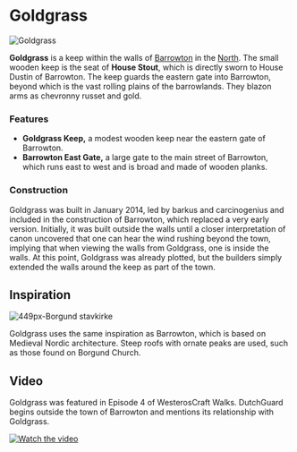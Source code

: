 

# Goldgrass

<Image src="https://cdn.sanity.io/images/1as7cn02/production/1c5e7d39b0a83d6b1bcadc7d950b3a645000b22e-1600x900.png?w=976&h=350&fit=crop&crop=center&auto=format" alt="Goldgrass" width={976} height={350}  />

<ProjectDetails
  floatRight
  region="North"
  house="House Stout"
  type="Castle"
  status="Completed"
  warp="/warp goldgrass"
  projectLead="barkus, carcinogenius"
  dateStarted="December 28, 2013"
  dateCompleted="December 28, 2013"
/>

**Goldgrass** is a keep within the walls of [Barrowton](https://westeroscraft.com/wiki/north/barrowton) in the [North](https://westeroscraft.com/wiki/north). The small wooden keep is the seat of **House Stout**, which is directly sworn to House Dustin of Barrowton. The keep guards the eastern gate into Barrowton, beyond which is the vast rolling plains of the barrowlands. They blazon arms as chevronny russet and gold.

### Features

* **Goldgrass Keep,** a modest wooden keep near the eastern gate of Barrowton.
* **Barrowton East Gate,** a large gate to the main street of Barrowton, which runs east to west and is broad and made of wooden planks.

### Construction

Goldgrass was built in January 2014, led by barkus and carcinogenius and included in the construction of Barrowton, which replaced a very early version. Initially, it was built outside the walls until a closer interpretation of canon uncovered that one can hear the wind rushing beyond the town, implying that when viewing the walls from Goldgrass, one is inside the walls. At this point, Goldgrass was already plotted, but the builders simply extended the walls around the keep as part of the town.

## Inspiration


![449px-Borgund stavkirke](https://cdn.sanity.io/images/1as7cn02/production/70f90caf74b5e11b60f59c2f57024154932cf081-449x600.jpg)

Goldgrass uses the same inspiration as Barrowton, which is based on Medieval Nordic architecture. Steep roofs with ornate peaks are used, such as those found on Borgund Church.

## Video

Goldgrass was featured in Episode 4 of WesterosCraft Walks. DutchGuard begins outside the town of Barrowton and mentions its relationship with Goldgrass.  
  



[![Watch the video](https://img.youtube.com/vi/6IV4KpUaUJ4/0.jpg)](https:https://www.youtube.com/embed/6IV4KpUaUJ4)